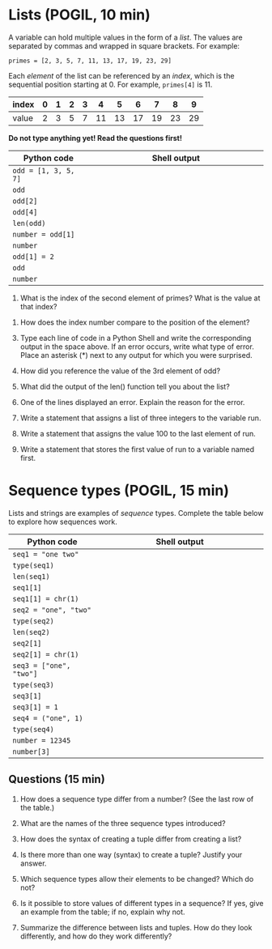 # Lists (POGIL, 10 min)

A variable can hold multiple values in the form of a *list*. The values are separated by commas and wrapped in square brackets. For example:

```
primes = [2, 3, 5, 7, 11, 13, 17, 19, 23, 29]
```

Each *element* of the list can be referenced by an *index*, which is the sequential position starting at 0. For example, `primes[4]` is 11.

 index |  0 |  1 |  2 |  3 |  4 |  5 |  6 |  7 |  8 |  9 |
-------|----|----|----|----|----|----|----|----|----|----|
 value |  2 |  3 |  5 |  7 | 11 | 13 | 17 | 19 | 23 | 29 |

**Do not type anything yet! Read the questions first!**

| Python code           | Shell output                                     |
|-----------------------|--------------------------------------------------|
| `odd = [1, 3, 5, 7]`  | \TextField[width=2.5cm, name=seq_ans1]{}         |
| `odd`                 | \TextField[width=2.5cm, name=seq_ans2]{}         |
| `odd[2]`              | \TextField[width=2.5cm, name=seq_ans3]{}         |
| `odd[4]`              | \TextField[width=2.5cm, name=seq_ans4]{}         |
| `len(odd)`            | \TextField[width=2.5cm, name=seq_ans5]{}         |
| `number = odd[1]`     | \TextField[width=2.5cm, name=seq_ans6]{}         |
| `number`              | \TextField[width=2.5cm, name=seq_ans7]{}         |
| `odd[1] = 2`          | \TextField[width=2.5cm, name=seq_ans8]{}         |
| `odd`                 | \TextField[width=2.5cm, name=seq_ans9]{}         |
| `number`              | \TextField[width=2.5cm, name=seq_ans10]{}        |

1. What is the index of the second element of primes? What is the value at that index?

\TextField[width=\linewidth, name=seq_ans11]{}
<!-- The index is 1. The value is 3. -->

1. How does the index number compare to the position of the element?

\TextField[width=\linewidth, name=seq_ans12]{}
<!-- One less — index zero is the first element. -->

3. Type each line of code in a Python Shell and write the corresponding output in the space above. If an error occurs, write what type of error. Place an asterisk (*) next to any output for which you were surprised.

4. How did you reference the value of the 3rd element of odd?

\TextField[width=\linewidth, name=seq_ans13]{}
<!-- `odd[2]` -->

5. What did the output of the len() function tell you about the list?

\TextField[width=\linewidth, name=seq_ans14]{}
<!-- The length of the list. -->

6. One of the lines displayed an error. Explain the reason for the error.

\TextField[multiline=true, width=\linewidth, height=2.5em, name=seq_ans15]{}
<!-- It says "IndexError: list index out of range". The maximum index is 3 (i.e., length - 1), so 4 is too big. -->

7. Write a statement that assigns a list of three integers to the variable run.

\TextField[width=\linewidth, name=seq_ans16]{}
<!-- `run = [1, 2, 3]` -->

8. Write a statement that assigns the value 100 to the last element of run.

\TextField[multiline=true, width=\linewidth, height=3.75em, name=seq_ans17]{}
<!-- `run[2] = 100`  
*or* `run[-1] = 100` -->

9. Write a statement that stores the first value of run to a variable named first.

\TextField[width=\linewidth, name=seq_ans18]{}
<!-- `first = run[0]` -->

# Sequence types (POGIL, 15 min)

Lists and strings are examples of *sequence* types. Complete the table below to explore how sequences work.

| Python code                | Shell output                                         |
|----------------------------|------------------------------------------------------|
| `seq1 = "one two"`         | \TextField[width=2.5cm, name=seq_ans19]{}            |
| `type(seq1)`               | \TextField[width=2.5cm, name=seq_ans20]{}            |
| `len(seq1)`                | \TextField[width=2.5cm, name=seq_ans21]{}            |
| `seq1[1]`                  | \TextField[width=2.5cm, name=seq_ans22]{}            |
| `seq1[1] = chr(1)`         | \TextField[width=2.5cm, name=seq_ans23]{}            |
| `seq2 = "one", "two"`      | \TextField[width=2.5cm, name=seq_ans24]{}            |
| `type(seq2)`               | \TextField[width=2.5cm, name=seq_ans25]{}            |
| `len(seq2)`                | \TextField[width=2.5cm, name=seq_ans26]{}            |
| `seq2[1]`                  | \TextField[width=2.5cm, name=seq_ans27]{}            |
| `seq2[1] = chr(1)`         | \TextField[width=2.5cm, name=seq_ans28]{}            |
| `seq3 = ["one", "two"]`    | \TextField[width=2.5cm, name=seq_ans29]{}            |
| `type(seq3)`               | \TextField[width=2.5cm, name=seq_ans30]{}            |
| `seq3[1]`                  | \TextField[width=2.5cm, name=seq_ans31]{}            |
| `seq3[1] = 1`              | \TextField[width=2.5cm, name=seq_ans32]{}            |
| `seq4 = ("one", 1)`        | \TextField[width=2.5cm, name=seq_ans33]{}            |
| `type(seq4)`               | \TextField[width=2.5cm, name=seq_ans34]{}            |
| `number = 12345`           | \TextField[width=2.5cm, name=seq_ans35]{}            |
| `number[3]`                | \TextField[width=2.5cm, name=seq_ans36]{}            |

## Questions (15 min)

1. How does a sequence type differ from a number? (See the last row of the table.)

\TextField[multiline=true, width=\linewidth, height=2.5em, name=seq_ans37]{}
<!-- The value of each element of a sequence is accessible by an index -->

2. What are the names of the three sequence types introduced?

\TextField[width=\linewidth, name=seq_ans38]{}
<!-- list, string, and tuple -->

3. How does the syntax of creating a tuple differ from creating a list?

\TextField[multiline=true, width=\linewidth, height=2.5em, name=seq_ans39]{}
<!-- Tuples use parentheses, and lists use square brackets. -->

4. Is there more than one way (syntax) to create a tuple? Justify your answer.

\TextField[multiline=true, width=\linewidth, height=3.75em, name=seq_ans40]{}
<!-- Yes, the parentheses are optional as long as you use the comma operator. For example, the variable `seq2` is a tuple. -->

5. Which sequence types allow their elements to be changed? Which do not?

\TextField[multiline=true, width=\linewidth, height=2.5em, name=seq_ans41]{}
<!-- Only lists allow elements to be changed; strings and tuples do not support assignment. -->

6. Is it possible to store values of different types in a sequence? If yes, give an example from the table; if no, explain why not.

\TextField[multiline=true, width=\linewidth, height=2.5em, name=seq_ans42]{}
<!-- Yes; the `seq4` tuple ("one", 1) stores both a string and an integer. -->

7. Summarize the difference between lists and tuples. How do they look differently, and how do they work differently?

\TextField[multiline=true, width=\linewidth, height=3.75em, name=seq_ans43]{}
<!-- Tuples use parentheses, but lists use square brackets. Tuples cannot be modified, but lists can be modified. -->